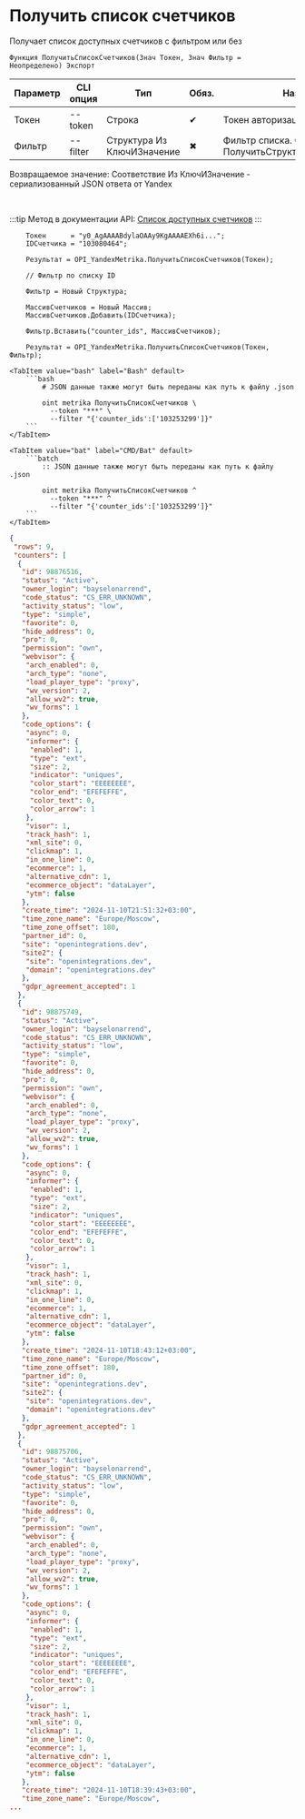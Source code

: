 ﻿---
sidebar_position: 6
description: Получить список счетчиков и другие функции для работы с Yandex Metrika в Открытом пакете интеграций - бесплатной open-source библиотеке интеграций для 1С:Предприятие 8, OneScript и CLI
keywords: [1C, 1С, 1С:Предприятие, 1С:Предприятие 8.3, API, Интеграция, Сервисы, Обмен, OneScript, CLI, Yandex Metrika]
---


# Получить список счетчиков
 Получает список доступных счетчиков с фильтром или без



`Функция ПолучитьСписокСчетчиков(Знач Токен, Знач Фильтр = Неопределено) Экспорт`

  | Параметр | CLI опция | Тип | Обяз. | Назначение |
  |-|-|-|-|-|
  | Токен | --token | Строка | &#x2714; | Токен авторизации |
  | Фильтр | --filter | Структура Из КлючИЗначение | &#x2716; | Фильтр списка. См. ПолучитьСтруктуруФильтраСчетчиков |

  
  Возвращаемое значение:   Соответствие Из КлючИЗначение - сериализованный JSON ответа от Yandex

<br/>

:::tip
Метод в документации API: [Список доступных счетчиков](https://yandex.ru/dev/metrika/ru/management/openapi/counter/counters)
:::
<br/>



```bsl title="Пример использования для 1С:Предприятие/OneScript"
    Токен      = "y0_AgAAAABdylaOAAy9KgAAAAEXh6i...";
    IDСчетчика = "103080464";

    Результат = OPI_YandexMetrika.ПолучитьСписокСчетчиков(Токен);

    // Фильтр по списку ID

    Фильтр = Новый Структура;

    МассивСчетчиков = Новый Массив;
    МассивСчетчиков.Добавить(IDСчетчика);

    Фильтр.Вставить("counter_ids", МассивСчетчиков);

    Результат = OPI_YandexMetrika.ПолучитьСписокСчетчиков(Токен, Фильтр);
```
    

 <Tabs>
  
    <TabItem value="bash" label="Bash" default>
        ```bash
            # JSON данные также могут быть переданы как путь к файлу .json
            
            oint metrika ПолучитьСписокСчетчиков \
              --token "***" \
              --filter "{'counter_ids':['103253299']}"
        ```
    </TabItem>
  
    <TabItem value="bat" label="CMD/Bat" default>
        ```batch
            :: JSON данные также могут быть переданы как путь к файлу .json
            
            oint metrika ПолучитьСписокСчетчиков ^
              --token "***" ^
              --filter "{'counter_ids':['103253299']}"
        ```
    </TabItem>
</Tabs>


```json title="Результат"
{
 "rows": 9,
 "counters": [
  {
   "id": 98876516,
   "status": "Active",
   "owner_login": "bayselonarrend",
   "code_status": "CS_ERR_UNKNOWN",
   "activity_status": "low",
   "type": "simple",
   "favorite": 0,
   "hide_address": 0,
   "pro": 0,
   "permission": "own",
   "webvisor": {
    "arch_enabled": 0,
    "arch_type": "none",
    "load_player_type": "proxy",
    "wv_version": 2,
    "allow_wv2": true,
    "wv_forms": 1
   },
   "code_options": {
    "async": 0,
    "informer": {
     "enabled": 1,
     "type": "ext",
     "size": 2,
     "indicator": "uniques",
     "color_start": "EEEEEEEE",
     "color_end": "EFEFEFFE",
     "color_text": 0,
     "color_arrow": 1
    },
    "visor": 1,
    "track_hash": 1,
    "xml_site": 0,
    "clickmap": 1,
    "in_one_line": 0,
    "ecommerce": 1,
    "alternative_cdn": 1,
    "ecommerce_object": "dataLayer",
    "ytm": false
   },
   "create_time": "2024-11-10T21:51:32+03:00",
   "time_zone_name": "Europe/Moscow",
   "time_zone_offset": 180,
   "partner_id": 0,
   "site": "openintegrations.dev",
   "site2": {
    "site": "openintegrations.dev",
    "domain": "openintegrations.dev"
   },
   "gdpr_agreement_accepted": 1
  },
  {
   "id": 98875749,
   "status": "Active",
   "owner_login": "bayselonarrend",
   "code_status": "CS_ERR_UNKNOWN",
   "activity_status": "low",
   "type": "simple",
   "favorite": 0,
   "hide_address": 0,
   "pro": 0,
   "permission": "own",
   "webvisor": {
    "arch_enabled": 0,
    "arch_type": "none",
    "load_player_type": "proxy",
    "wv_version": 2,
    "allow_wv2": true,
    "wv_forms": 1
   },
   "code_options": {
    "async": 0,
    "informer": {
     "enabled": 1,
     "type": "ext",
     "size": 2,
     "indicator": "uniques",
     "color_start": "EEEEEEEE",
     "color_end": "EFEFEFFE",
     "color_text": 0,
     "color_arrow": 1
    },
    "visor": 1,
    "track_hash": 1,
    "xml_site": 0,
    "clickmap": 1,
    "in_one_line": 0,
    "ecommerce": 1,
    "alternative_cdn": 1,
    "ecommerce_object": "dataLayer",
    "ytm": false
   },
   "create_time": "2024-11-10T18:43:12+03:00",
   "time_zone_name": "Europe/Moscow",
   "time_zone_offset": 180,
   "partner_id": 0,
   "site": "openintegrations.dev",
   "site2": {
    "site": "openintegrations.dev",
    "domain": "openintegrations.dev"
   },
   "gdpr_agreement_accepted": 1
  },
  {
   "id": 98875706,
   "status": "Active",
   "owner_login": "bayselonarrend",
   "code_status": "CS_ERR_UNKNOWN",
   "activity_status": "low",
   "type": "simple",
   "favorite": 0,
   "hide_address": 0,
   "pro": 0,
   "permission": "own",
   "webvisor": {
    "arch_enabled": 0,
    "arch_type": "none",
    "load_player_type": "proxy",
    "wv_version": 2,
    "allow_wv2": true,
    "wv_forms": 1
   },
   "code_options": {
    "async": 0,
    "informer": {
     "enabled": 1,
     "type": "ext",
     "size": 2,
     "indicator": "uniques",
     "color_start": "EEEEEEEE",
     "color_end": "EFEFEFFE",
     "color_text": 0,
     "color_arrow": 1
    },
    "visor": 1,
    "track_hash": 1,
    "xml_site": 0,
    "clickmap": 1,
    "in_one_line": 0,
    "ecommerce": 1,
    "alternative_cdn": 1,
    "ecommerce_object": "dataLayer",
    "ytm": false
   },
   "create_time": "2024-11-10T18:39:43+03:00",
   "time_zone_name": "Europe/Moscow",
...
```
